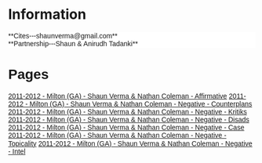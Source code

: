 =<span style="text-align: center;"><span style="display: block; text-align: left;">Information</span></span>= 
<span style="display: block; text-align: center;"><span style="background-color: #ffffff; display: block; font-family: Arial,Helvetica,sans-serif; text-align: left;">**Cites---shaunverma@gmail.com**</span></span><span style="display: block; text-align: center;"><span style="background-color: #ffffff; display: block; font-family: Arial,Helvetica,sans-serif; text-align: left;">**Partnership---Shaun & Anirudh Tadanki**</span></span>
=<span style="font-family: Arial,Helvetica,sans-serif;">Pages</span>= 
<span style="font-family: Arial,Helvetica,sans-serif;">[[2011-2012 - Milton (GA) - Shaun Verma & Nathan Coleman - Affirmative]]</span>
<span style="font-family: Arial,Helvetica,sans-serif;">[[2011-2012 - Milton (GA) - Shaun Verma & Nathan Coleman - Negative - Counterplans]]</span>
<span style="font-family: Arial,Helvetica,sans-serif;">[[2011-2012 - Milton (GA) - Shaun Verma & Nathan Coleman - Negative - Kritiks]]</span>
<span style="font-family: Arial,Helvetica,sans-serif;">[[2011-2012 - Milton (GA) - Shaun Verma & Nathan Coleman - Negative - Disads]]</span>
<span style="font-family: Arial,Helvetica,sans-serif;">[[2011-2012 - Milton (GA) - Shaun Verma & Nathan Coleman - Negative - Case]]</span>
<span style="font-family: Arial,Helvetica,sans-serif;">[[2011-2012 - Milton (GA) - Shaun Verma & Nathan Coleman - Negative - Topicality]]</span>
<span style="font-family: Arial,Helvetica,sans-serif;">[[2011-2012 - Milton (GA) - Shaun Verma & Nathan Coleman - Negative - Strategy|2011-2012 - Milton (GA) - Shaun Verma & Nathan Coleman - Negative - Intel]]</span>